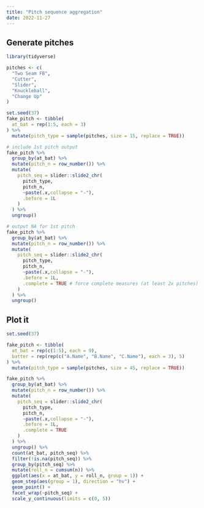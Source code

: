```yaml
---
title: "Pitch sequence aggregation"
date: 2022-11-27
---
```


## Generate pitches

```r
library(tidyverse)

pitches <- c(
  "Two Seam FB",
  "Cutter",
  "Slider",
  "Knuckleball",
  "Change Up"
)

```

```r
set.seed(37)
fake_pitch <- tibble(
  at_bat = rep(1:5, each = 3)
) %>%
  mutate(pitch_type = sample(pitches, size = 15, replace = TRUE))

# include 1st pitch output
fake_pitch %>%
  group_by(at_bat) %>% 
  mutate(pitch_n = row_number()) %>% 
  mutate(
    pitch_seq = slider::slide2_chr(
      pitch_type,
      pitch_n,
      ~paste(.x,collapse = "-"),
      .before = 1L
    )
  ) %>%
  ungroup()
```

```r
# output NA for 1st pitch
fake_pitch %>%
  group_by(at_bat) %>% 
  mutate(pitch_n = row_number()) %>% 
  mutate(
    pitch_seq = slider::slide2_chr(
      pitch_type,
      pitch_n,
      ~paste(.x,collapse = "-"),
      .before = 1L,
      .complete = TRUE # force complete measures (at least 2x pitches)
    )
  ) %>% 
  ungroup()
```

## Plot it

```r
set.seed(37)

fake_pitch <- tibble(
  at_bat = rep(c(1:5), each = 9),
  batter = rep(rep(c("A.Name", "B.Name", "C.Name"), each = 3), 5)
) %>%
  mutate(pitch_type = sample(pitches, size = 45, replace = TRUE))

fake_pitch %>%
  group_by(at_bat) %>% 
  mutate(pitch_n = row_number()) %>% 
  mutate(
    pitch_seq = slider::slide2_chr(
      pitch_type,
      pitch_n,
      ~paste(.x,collapse = "-"),
      .before = 1L,
      .complete = TRUE
    )
  ) %>% 
  ungroup() %>% 
  count(at_bat, pitch_seq) %>% 
  filter(!is.na(pitch_seq)) %>% 
  group_by(pitch_seq) %>% 
  mutate(roll_n = cumsum(n)) %>% 
  ggplot(aes(x = at_bat, y = roll_n, group = 1)) +
  geom_step(aes(group = 1), direction = "hv") +
  geom_point() +
  facet_wrap(~pitch_seq) +
  scale_y_continuous(limits = c(0, 5))
```